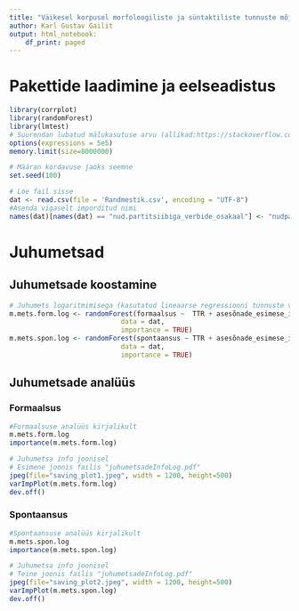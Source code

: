 ```yaml
---
title: "Väikesel korpusel morfoloogiliste ja süntaktiliste tunnuste mõjud veebitekstide spontaansuse ja formaalsuse inimhinnangutele"
author: Karl Gustav Gailit
output: html_notebook:
    df_print: paged
---
```


# Pakettide laadimine ja eelseadistus

```r
library(corrplot)
library(randomForest)
library(lmtest)
# Suurendan lubatud mälukasutuse arvu (allikad:https://stackoverflow.com/questions/32826906/how-to-solve-protection-stack-overflow-issue-in-r-studio ja https://www.researchgate.net/post/error_protect_protection_stack_overflow_in_R)
options(expressions = 5e5)
memory.limit(size=8000000)

# Määran kordavuse jaoks seemne
set.seed(100)

# Loe fail sisse
dat <- read.csv(file = 'Randmestik.csv', encoding = "UTF-8")
#Asenda vigaselt imporditud nimi
names(dat)[names(dat) == "nud.partitsiibiga_verbide_osakaal"] <- "nudpartitsiibiga_verbide_osakaal"
```

# Juhumetsad

## Juhumetsade koostamine

```r
# Juhumets logaritmimisega (kasutatud lineaarse regressiooni tunnuste valimiseks)
m.mets.form.log <- randomForest(formaalsus ~  TTR + asesõnade_esimese_isiku_osaarv + asesõnade_kolmanda_isiku_osaarv + asesõnade_teise_isiku_osaarv + emotikonide_arv + kaudse_kõneviisi_osakaal + lemmapikkuse_osaarv  + käändsõnade_osaarv + leksikonides_esinevade_osaarv + nudpartitsiibiga_verbide_osakaal + passiivi_osakaal + verbide_esimese_isiku_osaarv + verbide_kolmanda_isiku_osaarv + verbide_teise_isiku_osaarv, 
                            data = dat,
                            importance = TRUE)
m.mets.spon.log <- randomForest(spontaansus ~ TTR + asesõnade_esimese_isiku_osaarv + emotikonide_arv + lemmapikkuse_osaarv + kokkukleepunud_kirjavahemärkide_arv + korduvate_juppide_arv + käändsõnade_osaarv + leksikonides_esinevade_osaarv + läbinisti_suur + puuduva_suure_algustähega,
                            data = dat,
                            importance = TRUE)
```

## Juhumetsade analüüs

### Formaalsus

```r
#Formaalsuse analüüs kirjalikult
m.mets.form.log
importance(m.mets.form.log)
```

```r
# Juhumetsa info joonisel
# Esimene joonis failis "juhumetsadeInfoLog.pdf"
jpeg(file="saving_plot1.jpeg", width = 1200, height=500)
varImpPlot(m.mets.form.log)
dev.off()
```

### Spontaansus

```r
#Spontaansuse analüüs kirjalikult
m.mets.spon.log
importance(m.mets.spon.log)
```

```r
# Juhumetsa info joonisel
# Teine joonis failis "juhumetsadeInfoLog.pdf"
jpeg(file="saving_plot2.jpeg", width = 1200, height=500)
varImpPlot(m.mets.spon.log)
dev.off()
```
